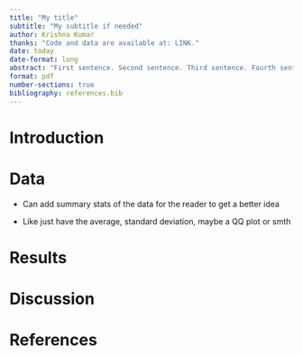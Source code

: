 ```yaml
---
title: "My title"
subtitle: "My subtitle if needed"
author: Krishna Kumar
thanks: "Code and data are available at: LINK."
date: today
date-format: long
abstract: "First sentence. Second sentence. Third sentence. Fourth sentence."
format: pdf
number-sections: true
bibliography: references.bib
---
```


# Introduction

# Data

-   Can add summary stats of the data for the reader to get a better idea

-   Like just have the average, standard deviation, maybe a QQ plot or smth

# Results

# Discussion

# References
